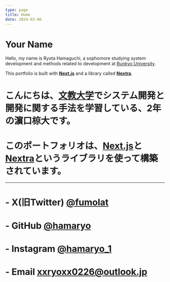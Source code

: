 ```yaml
---
type: page
title: Home
date: 2024-03-06
---
```


# Your Name

Hello, my name is Ryota Hamaguchi, a sophomore studying system development and methods related to development at [Bunkyo University](https://www.bunkyo.ac.jp/).

This portfolio is built with [**Next.js**](https://nextjs.org/) and a library called [**Nextra**](https://nextra.site/). 

# こんにちは、[文教大学](https://www.bunkyo.ac.jp/)でシステム開発と開発に関する手法を学習している、2年の濵口椋大です。
# このポートフォリオは、[**Next.js**](https://nextjs.org/)と[**Nextra**](https://nextra.site/)というライブラリを使って構築されています。

---

# - X(旧Twitter) [@fumolat](https://x.com/fumolat)
# - GitHub [@hamaryo](https://github.com/hamaryo)
# - Instagram [@hamaryo_1](https://instagram.com/hamaryo_1)
# - Email xxryoxx0226@outlook.jp
